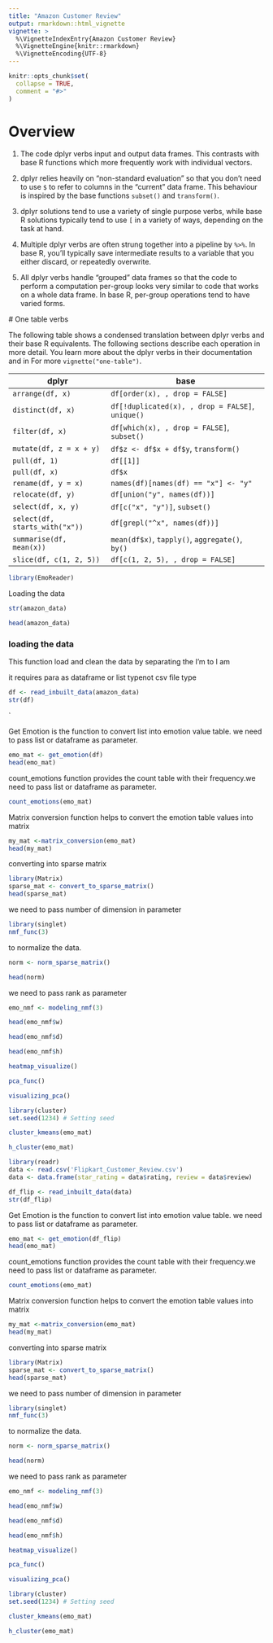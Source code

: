 ```yaml
---
title: "Amazon Customer Review"
output: rmarkdown::html_vignette
vignette: >
  %\VignetteIndexEntry{Amazon Customer Review}
  %\VignetteEngine{knitr::rmarkdown}
  %\VignetteEncoding{UTF-8}
---
```


```r
knitr::opts_chunk$set(
  collapse = TRUE,
  comment = "#>"
)
```

# Overview

1.  The code dplyr verbs input and output data frames. This contrasts with base 
    R functions which more frequently work with individual vectors.

1.  dplyr relies heavily on "non-standard evaluation" so that you don't need to 
    use `$` to refer to columns in the "current" data frame. This behaviour 
    is inspired by the base functions `subset()` and `transform()`.
    
1.  dplyr solutions tend to use a variety of single purpose verbs, while base 
    R solutions typically tend to use `[` in a variety of ways, depending on the 
    task at hand. 
    
1.  Multiple dplyr verbs are often strung together into a pipeline by `%>%`.
    In base R, you'll typically save intermediate results to a variable that
    you either discard, or repeatedly overwrite.

1.  All dplyr verbs handle "grouped" data frames so that the code to perform a
    computation per-group looks very similar to code that works on a whole 
    data frame. In base R, per-group operations tend to have varied forms.
    
    
    
  # One table verbs

The following table shows a condensed translation between dplyr verbs and their base R equivalents. The following sections describe each operation in more detail. You learn more about the dplyr verbs in their documentation and in For more `vignette("one-table")`.

| dplyr                          | base                                             |
|------------------------------- |--------------------------------------------------|
| `arrange(df, x)`               | `df[order(x), , drop = FALSE]`                   | 
| `distinct(df, x)`              | `df[!duplicated(x), , drop = FALSE]`, `unique()` | 
| `filter(df, x)`                | `df[which(x), , drop = FALSE]`, `subset()`       | 
| `mutate(df, z = x + y)`        | `df$z <- df$x + df$y`, `transform()`             | 
| `pull(df, 1)`                  | `df[[1]]`                                        | 
| `pull(df, x)`                  | `df$x`                                           | 
| `rename(df, y = x)`            | `names(df)[names(df) == "x"] <- "y"`             | 
| `relocate(df, y)`              | `df[union("y", names(df))]`                      | 
| `select(df, x, y)`             | `df[c("x", "y")]`, `subset()`                    | 
| `select(df, starts_with("x"))` | `df[grepl("^x", names(df))]`                     | 
| `summarise(df, mean(x))`       | `mean(df$x)`, `tapply()`, `aggregate()`, `by()`  | 
| `slice(df, c(1, 2, 5))`        | `df[c(1, 2, 5), , drop = FALSE]`                 | 






```r
library(EmoReader)
```


Loading the data
```r
str(amazon_data)

```

```r
head(amazon_data)
```

### loading the data

This function load and clean the data by separating the I'm to I am 

it requires para as dataframe or list typenot csv file type 
```r
df <- read_inbuilt_data(amazon_data)
str(df)
```

`

Get Emotion is the function to convert list into emotion value table. we need to pass list or dataframe as parameter.
```r
emo_mat <- get_emotion(df)
head(emo_mat)
```


count_emotions function provides the count table with their frequency.we need to pass list or dataframe as parameter.
```r
count_emotions(emo_mat)
```

Matrix conversion function helps to convert the emotion table values into matrix
```r
my_mat <-matrix_conversion(emo_mat)
head(my_mat)
```


converting into sparse matrix
```r
library(Matrix)
sparse_mat <- convert_to_sparse_matrix()
head(sparse_mat)
```


we need to pass number of dimension in parameter
```r
library(singlet)
nmf_func(3)
```

to normalize the data.
```r
norm <- norm_sparse_matrix()

head(norm)
```

we need to pass rank as parameter
```r
emo_nmf <- modeling_nmf(3)

```

```r
head(emo_nmf$w)
```


```r
head(emo_nmf$d)
```


```r
head(emo_nmf$h)
```



```r
heatmap_visualize()
```



```r
pca_func()
```



```r
visualizing_pca()
```


```r
library(cluster)
set.seed(1234) # Setting seed

cluster_kmeans(emo_mat)
```


```r
h_cluster(emo_mat)
```


```r
library(readr)
data <- read.csv('Flipkart_Customer_Review.csv')
data <- data.frame(star_rating = data$rating, review = data$review)
```





```r
df_flip <- read_inbuilt_data(data)
str(df_flip)
```



Get Emotion is the function to convert list into emotion value table. we need to pass list or dataframe as parameter.
```r
emo_mat <- get_emotion(df_flip)
head(emo_mat)
```


count_emotions function provides the count table with their frequency.we need to pass list or dataframe as parameter.
```r
count_emotions(emo_mat)
```

Matrix conversion function helps to convert the emotion table values into matrix
```r
my_mat <-matrix_conversion(emo_mat)
head(my_mat)
```


converting into sparse matrix
```r
library(Matrix)
sparse_mat <- convert_to_sparse_matrix()
head(sparse_mat)
```


we need to pass number of dimension in parameter
```r
library(singlet)
nmf_func(3)
```

to normalize the data.
```r
norm <- norm_sparse_matrix()

head(norm)
```

we need to pass rank as parameter
```r
emo_nmf <- modeling_nmf(3)

```

```r
head(emo_nmf$w)
```


```r
head(emo_nmf$d)
```


```r
head(emo_nmf$h)
```



```r
heatmap_visualize()
```



```r
pca_func()
```



```r
visualizing_pca()
```


```r
library(cluster)
set.seed(1234) # Setting seed

cluster_kmeans(emo_mat)
```


```r
h_cluster(emo_mat)
```
